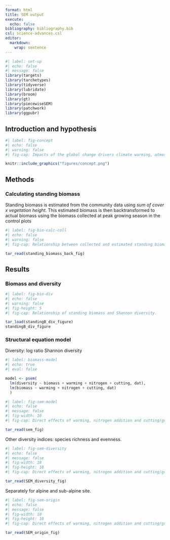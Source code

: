 ```yaml
---
format: html
title: SEM output
execute:
  echo: false
bibliography: bibliography.bib
csl: science-advances.csl
editor: 
  markdown: 
    wrap: sentence
---
```



```r
#| label: set-up
#| echo: false
#| message: false
library(targets)
library(tarchetypes)
library(tidyverse)
library(lubridate)
library(broom)
library(gt)
library(piecewiseSEM)
library(patchwork)
library(ggpubr)
```


## Introduction and hypothesis

```r
#| label: fig-concept
#| echo: false
#| warning: false
#| fig-cap: Impacts of the global change drivers climate warming, atmospheric nitrogen deposition, and grazing on alpine plant communities, and the experimental design to assess interactions among multiple drivers.

knitr::include_graphics("figures/concept.png")

```


## Methods

### Calculating standing biomass

Standing biomass is estimated from the community data using *sum of cover x vegetation height*. This estimated biomass is then backtransformed to actual biomass using the biomass collected at peak growing season in the control plots


```r
#| label: fig-bio-calc-coll
#| echo: false
#| warning: false
#| fig-cap: Relationship between collected and estimated standing biomass in the control plots.

tar_read(standing_biomass_back_fig)

```




## Results

### Biomass and diversity

```r
#| label: fig-bio-div
#| echo: false
#| warning: false
#| fig-height: 5
#| fig-cap: Relationship of standing biomass and Shannon diversity.

tar_load(standingB_div_figure)
standingB_div_figure

```



### Structural equation model

Diversity: log ratio Shannon diversity

```r
#| label: biomass-model
#| echo: true
#| eval: false

model <- psem(
  lm(diversity ~ biomass + warming + nitrogen + cutting, dat),
  lm(biomass ~ warming + nitrogen + cutting, dat)
  )

```


```r
#| label: fig-sem-model
#| echo: false
#| message: false
#| fig-width: 10
#| fig-cap: Direct effects of warming, nitrogen addition and cutting/grazing and indirectly through biomass on Shannon diversity.

tar_read(sem_fig)

```


Other diversity indices: species richness and evenness.

```r
#| label: fig-sem-diversity
#| echo: false
#| message: false
#| fig-width: 10
#| fig-height: 10
#| fig-cap: Direct effects of warming, nitrogen addition and cutting/grazing and indirectly through biomass on species richness and evenness.

tar_read(SEM_diversity_fig)

```


Separately for alpine and sub-alpine site.

```r
#| label: fig-sem-origin
#| echo: false
#| message: false
#| fig-width: 10
#| fig-height: 10
#| fig-cap: Direct effects of warming, nitrogen addition and cutting/grazing and indirectly through biomass on species richness and evenness.

tar_read(SEM_origin_fig)

```
